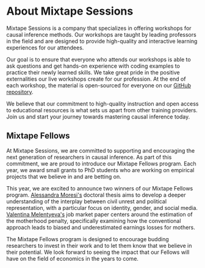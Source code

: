# About Mixtape Sessions

Mixtape Sessions is a company that specializes in offering workshops for causal inference methods. Our workshops are taught by leading professors in the field and are designed to provide high-quality and interactive learning experiences for our attendees.

Our goal is to ensure that everyone who attends our workshops is able to ask questions and get hands-on experience with coding examples to practice their newly learned skills. We take great pride in the positive externalities our live workshops create for our profession. At the end of each workshop, the material is open-sourced for everyone on our [GitHub repository](https://github.com/Mixtape-Sessions). 

We believe that our commitment to high-quality instruction and open access to educational resources is what sets us apart from other training providers. Join us and start your journey towards mastering causal inference today.


## Mixtape Fellows

At Mixtape Sessions, we are committed to supporting and encouraging the next generation of researchers in causal inference. As part of this commitment, we are proud to introduce our Mixtape Fellows program. Each year, we award small grants to PhD students who are working on empirical projects that we believe in and are betting on.

This year, we are excited to announce two winners of our Mixtape Fellows program. [Alessandra Moresi's](https://sites.google.com/view/alessandramoresi-com/home) doctoral thesis aims to develop a deeper understanding of the interplay between civil unrest and political representation, with a particular focus on identity, gender, and social media. [Valentina Melentyeva's](https://www.valentinamelentyeva.com) job market paper centers around the estimation of the motherhood penalty, specifically examining how the conventional approach leads to biased and underestimated earnings losses for mothers.

The Mixtape Fellows program is designed to encourage budding researchers to invest in their work and to let them know that we believe in their potential. We look forward to seeing the impact that our Fellows will have on the field of economics in the years to come. 


